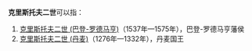 '''克里斯托夫二世'''可以指：

#[[克里斯托夫二世_(巴登-罗德马亨)|克里斯托夫二世 (巴登-罗德马亨)]]（1537年—1575年），巴登-罗德马亨藩侯
#[[克里斯托夫二世_(丹麦)|克里斯托夫二世 (丹麦)]]（1276年—1332年），丹麦国王

{{Disambiguation|K|Cat=七字人名译名消歧义}}